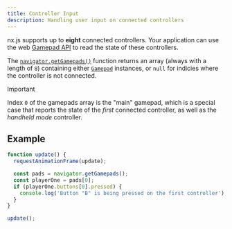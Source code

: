 ```yaml
---
title: Controller Input
description: Handling user input on connected controllers
---
```


nx.js supports up to __eight__ connected controllers. Your application can use the web
[Gamepad API](https://developer.mozilla.org/docs/Web/API/Gamepad_API) to read the
state of these controllers.

The [`navigator.getGamepads()`](/runtime/api/classes/Navigator#getgamepads) function
returns an array (always with a length of `8`) containing either [`Gamepad`](/runtime/api/classes/Gamepad) instances,
or `null` for indicies where the controller is not connected.

> [!IMPORTANT]
> Index `0` of the gamepads array is the "main" gamepad, which is a special case that
> reports the state of the _first_ connected controller, as well as the _handheld mode_ controller.

## Example

```js title="src/main.ts"
function update() {
  requestAnimationFrame(update);

  const pads = navigator.getGamepads();
  const playerOne = pads[0];
  if (playerOne.buttons[0].pressed) {
    console.log('Button "B" is being pressed on the first controller');
  }
}

update();
```
